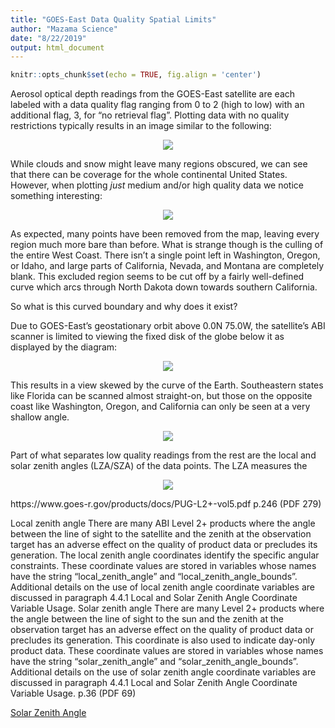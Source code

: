 ```yaml
---
title: "GOES-East Data Quality Spatial Limits"
author: "Mazama Science"
date: "8/22/2019"
output: html_document
---
```


```r
knitr::opts_chunk$set(echo = TRUE, fig.align = 'center')
```

Aerosol optical depth readings from the GOES-East satellite are each labeled
with a data quality flag ranging from 0 to 2 (high to low) with an additional 
flag, 3, for "no retrieval flag". Plotting data with no quality restrictions 
typically results in an image similar to the following:

<center>

![](dqf_2.png)

</center>

While clouds and snow might leave many regions obscured, we can see that there
can be coverage for the whole continental United States. However, when plotting
*just* medium and/or high quality data we notice something interesting:

<center>

![](dqf_1.png)

</center>

As expected, many points have been removed from the map, leaving every region 
much more bare than before. What is strange though is the culling of the entire 
West Coast. There isn't a single point left in Washington, Oregon, or
Idaho, and large parts of California, Nevada, and Montana are completely blank. 
This excluded region seems to be cut off by a fairly well-defined curve which 
arcs through North Dakota down towards southern California.

So what is this curved boundary and why does it exist? 

Due to GOES-East's geostationary orbit above 0.0N 75.0W, the satellite's ABI 
scanner is limited to viewing the fixed disk of the globe below it as displayed
by the diagram:

<center>

![](GOESWestEast.jpg)

</center>

This results in a view skewed by the curve of the Earth. Southeastern states
like Florida can be scanned almost straight-on, but those on the opposite coast
like Washington, Oregon, and California can only be seen at a very shallow 
angle.

<center>

![](satelliteview.jpg)

</center>

Part of what separates low quality readings from 
the rest are the local and solar zenith angles (LZA/SZA) of the data points. 
The LZA measures the 

<center>

![](vza-sza.gif)

</center>

https://www.goes-r.gov/products/docs/PUG-L2+-vol5.pdf p.246 (PDF 279)

Local zenith angle There are many ABI Level 2+ products where the angle between the line of
sight to the satellite and the zenith at the observation target has an adverse
effect on the quality of product data or precludes its generation. The local
zenith angle coordinates identify the specific angular constraints. These
coordinate values are stored in variables whose names have the string
“local_zenith_angle” and “local_zenith_angle_bounds”. Additional details on
the use of local zenith angle coordinate variables are discussed in paragraph
4.4.1 Local and Solar Zenith Angle Coordinate Variable Usage.
Solar zenith angle There are many Level 2+ products where the angle between the line of sight to
the sun and the zenith at the observation target has an adverse effect on the
quality of product data or precludes its generation. This coordinate is also used
to indicate day-only product data. These coordinate values are stored in
variables whose names have the string “solar_zenith_angle” and
“solar_zenith_angle_bounds”. Additional details on the use of solar zenith
angle coordinate variables are discussed in paragraph 4.4.1 Local and Solar
Zenith Angle Coordinate Variable Usage.
p.36 (PDF 69)

[Solar Zenith Angle](http://sacs.aeronomie.be/info/sza.php)